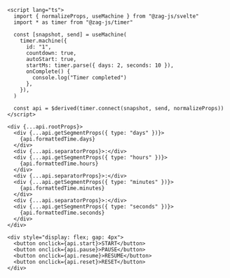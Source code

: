 ```svelte
<script lang="ts">
  import { normalizeProps, useMachine } from "@zag-js/svelte"
  import * as timer from "@zag-js/timer"

  const [snapshot, send] = useMachine(
    timer.machine({
      id: "1",
      countdown: true,
      autoStart: true,
      startMs: timer.parse({ days: 2, seconds: 10 }),
      onComplete() {
        console.log("Timer completed")
      },
    }),
  )

  const api = $derived(timer.connect(snapshot, send, normalizeProps))
</script>

<div {...api.rootProps}>
  <div {...api.getSegmentProps({ type: "days" })}>
    {api.formattedTime.days}
  </div>
  <div {...api.separatorProps}>:</div>
  <div {...api.getSegmentProps({ type: "hours" })}>
    {api.formattedTime.hours}
  </div>
  <div {...api.separatorProps}>:</div>
  <div {...api.getSegmentProps({ type: "minutes" })}>
    {api.formattedTime.minutes}
  </div>
  <div {...api.separatorProps}>:</div>
  <div {...api.getSegmentProps({ type: "seconds" })}>
    {api.formattedTime.seconds}
  </div>
</div>

<div style="display: flex; gap: 4px">
  <button onclick={api.start}>START</button>
  <button onclick={api.pause}>PAUSE</button>
  <button onclick={api.resume}>RESUME</button>
  <button onclick={api.reset}>RESET</button>
</div>
```
